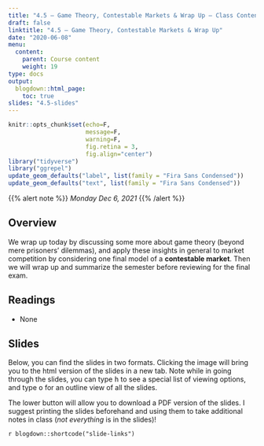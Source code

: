 ```yaml
---
title: "4.5 — Game Theory, Contestable Markets & Wrap Up — Class Content"
draft: false
linktitle: "4.5 — Game Theory, Contestable Markets & Wrap Up"
date: "2020-06-08"
menu:
  content:
    parent: Course content
    weight: 19
type: docs
output:
  blogdown::html_page:
    toc: true
slides: "4.5-slides"
---
```


```r
knitr::opts_chunk$set(echo=F,
                      message=F,
                      warning=F,
                      fig.retina = 3,
                      fig.align="center")
library("tidyverse")
library("ggrepel")
update_geom_defaults("label", list(family = "Fira Sans Condensed"))
update_geom_defaults("text", list(family = "Fira Sans Condensed"))
```

{{% alert note %}}
*Monday Dec 6, 2021*
{{% /alert %}}

## <i class="fas fa-info-circle fa-lg"></i> Overview
 
We wrap up today by discussing some more about game theory (beyond mere prisoners' dilemmas), and apply these insights in general to market competition by considering one final model of a **contestable market**. Then we will wrap up and summarize the semester before reviewing for the final exam. 

## <i class="fas fa-book-reader fa-lg"></i> Readings

- None

## <i class="fas fa-chalkboard-teacher"></i> Slides

Below, you can find the slides in two formats. Clicking the image will bring you to the html version of the slides in a new tab. Note while in going through the slides, you can type <kbd>h</kbd> to see a special list of viewing options, and type <kbd>o</kbd> for an outline view of all the slides.

The lower button will allow you to download a PDF version of the slides. I suggest printing the slides beforehand and using them to take additional notes in class (*not everything* is in the slides)!

`r blogdown::shortcode("slide-links")`
